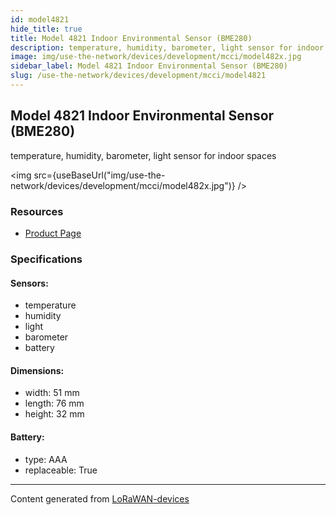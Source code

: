 ```yaml
---
id: model4821
hide_title: true
title: Model 4821 Indoor Environmental Sensor (BME280)
description: temperature, humidity, barometer, light sensor for indoor spaces
image: img/use-the-network/devices/development/mcci/model482x.jpg
sidebar_label: Model 4821 Indoor Environmental Sensor (BME280)
slug: /use-the-network/devices/development/mcci/model4821
---
```



## Model 4821 Indoor Environmental Sensor (BME280)

temperature, humidity, barometer, light sensor for indoor spaces

<img
  src={useBaseUrl("img/use-the-network/devices/development/mcci/model482x.jpg")}
/>

### Resources

- [Product Page](https://mcci.io/m4821)

### Specifications

#### Sensors:

- temperature
- humidity
- light
- barometer
- battery

#### Dimensions:

- width: 51 mm
- length: 76 mm
- height: 32 mm

#### Battery:

- type: AAA
- replaceable: True

---

Content generated from
[LoRaWAN-devices](https://github.com/TheThingsNetwork/lorawan-devices)
